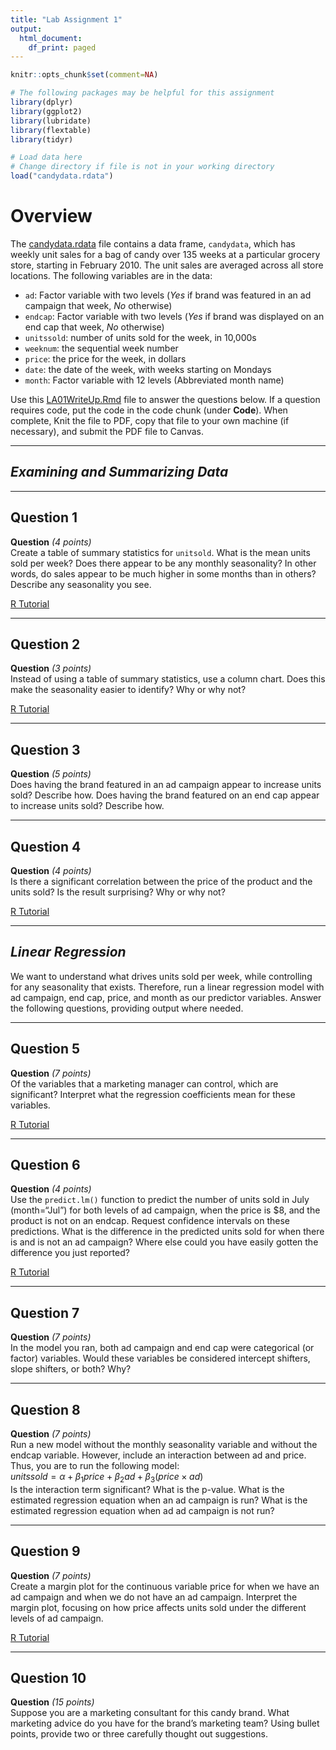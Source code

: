 ```yaml
---
title: "Lab Assignment 1"
output:
  html_document:
    df_print: paged
---
```

```r
knitr::opts_chunk$set(comment=NA)
```

```r
# The following packages may be helpful for this assignment
library(dplyr)
library(ggplot2)
library(lubridate)
library(flextable)
library(tidyr)
```

```r
# Load data here
# Change directory if file is not in your working directory
load("candydata.rdata")
```

# Overview

The [candydata.rdata](./candydata.rdata) file contains a data frame, `candydata`, which has weekly unit sales for a bag of candy over 135 weeks at a particular grocery store, starting in February 2010.  The unit sales are averaged across all store locations. The following variables are in the data:

* `ad`: Factor variable with two levels (*Yes* if brand was featured in an ad campaign that week, *No* otherwise)
* `endcap`: Factor variable with two levels (*Yes* if brand was displayed on an end cap that week, *No* otherwise)
* `unitssold`: number of units sold for the week, in 10,000s
* `weeknum`: the sequential week number
* `price`: the price for the week, in dollars
* `date`: the date of the week, with weeks starting on Mondays
* `month`: Factor variable with 12 levels (Abbreviated month name)

Use this [LA01WriteUp.Rmd](./LA01WriteUp.Rmd) file to answer the questions below.  If a question requires code, put the code in the code chunk (under **Code**). When complete, Knit the file to PDF, copy that file to your own machine (if necessary), and submit the PDF file to Canvas. 

---

## ***Examining and Summarizing Data***

---

## Question 1

**Question** *(4 points)*  
Create a table of summary statistics for `unitsold`.  What is the mean units sold per week? Does there appear to be any monthly seasonality?  In other words, do sales appear to be much higher in some months than in others?  Describe any seasonality you see.

[R Tutorial](https://jdmeyer73.github.io/MKT4320RTut/examining-and-summarizing-data.html#measures-of-centrality-and-dispersion){target="_blank" rel="noopener"}

---

## Question 2

**Question** *(3 points)*  
Instead of using a table of summary statistics, use a column chart.  Does this make the seasonality easier to identify?  Why or why not?

[R Tutorial](https://jdmeyer73.github.io/MKT4320RTut/examining-and-summarizing-data.html#column-charts){target="_blank" rel="noopener"}

---

## Question 3

**Question** *(5 points)*  
Does having the brand featured in an ad campaign appear to increase units sold? Describe how.  Does having the brand featured on an end cap appear to increase units sold? Describe how.

---

## Question 4

**Question** *(4 points)*  
Is there a significant correlation between the price of the product and the units sold? Is the result surprising? Why or why not?

[R Tutorial](https://jdmeyer73.github.io/MKT4320RTut/linear-regression.html#prediction){target="_blank" rel="noopener"}

---

## ***Linear Regression***

We want to understand what drives units sold per week, while controlling for any seasonality that exists.  Therefore, run a linear regression model with ad campaign, end cap, price, and month as our predictor variables. Answer the following questions, providing output where needed. 

---

## Question 5

**Question** *(7 points)*  
Of the variables that a marketing manager can control, which are significant?  Interpret what the regression coefficients mean for these variables.

[R Tutorial](https://jdmeyer73.github.io/MKT4320RTut/linear-regression.html#the-lm-function){target="_blank" rel="noopener"}

---

## Question 6

**Question** *(4 points)*  
Use the `predict.lm()` function to predict the number of units sold in July (month="Jul") for both levels of ad campaign, when the price is $8, and the product is not on an endcap. Request confidence intervals on these predictions. What is the difference in the predicted units sold for when there is and is not an ad campaign?  Where else could you have easily gotten the difference you just reported?

[R Tutorial](https://jdmeyer73.github.io/MKT4320RTut/linear-regression.html#prediction){target="_blank" rel="noopener"}

---

## Question 7

**Question** *(7 points)*  
In the model you ran, both ad campaign and end cap were categorical (or factor) variables. Would these variables be considered intercept shifters, slope shifters, or both?  Why?

---

## Question 8

**Question** *(7 points)*  
Run a new model without the monthly seasonality variable and without the endcap variable. However, include an interaction between ad and price.  Thus, you are to run the following model:  
$unitssold=\alpha+\beta_1price+\beta_2ad+\beta_3(price\times ad)$  
Is the interaction term significant?  What is the p-value.  What is the estimated regression equation when an ad campaign is run?  What is the estimated regression equation when ad ad campaign is not run?

---

## Question 9

**Question** *(7 points)*  
Create a margin plot for the continuous variable price for when we have an ad campaign and when we do not have an ad campaign. Interpret the margin plot, focusing on how price affects units sold under the different levels of ad campaign.

[R Tutorial](https://jdmeyer73.github.io/MKT4320RTut/linear-regression.html#continuous-iv-at-levels-of-factor-iv){target="_blank" rel="noopener"}

---

## Question 10

**Question** *(15 points)*  
Suppose you are a marketing consultant for this candy brand.  What marketing advice do you have for the brand’s marketing team?  Using bullet points, provide two or three carefully thought out suggestions.